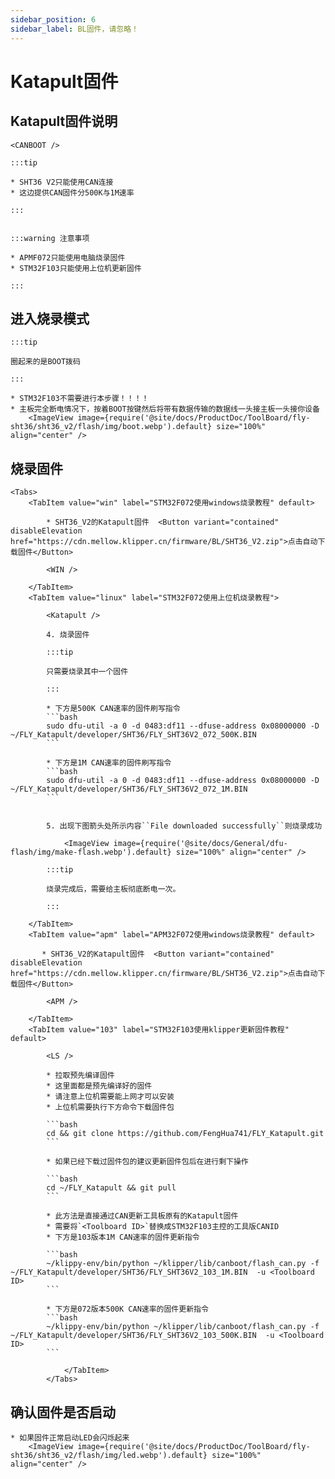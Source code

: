 ```yaml
---
sidebar_position: 6
sidebar_label: BL固件，请忽略！
---
```







# Katapult固件

## Katapult固件说明

    <CANBOOT />

    :::tip

    * SHT36 V2只能使用CAN连接
    * 这边提供CAN固件分500K与1M速率

    :::


    :::warning 注意事项

    * APMF072只能使用电脑烧录固件
    * STM32F103只能使用上位机更新固件

    :::


## 进入烧录模式

    :::tip

    圈起来的是BOOT拨码

    :::

    * STM32F103不需要进行本步骤！！！！
    * 主板完全断电情况下，按着BOOT按键然后将带有数据传输的数据线一头接主板一头接你设备
        <ImageView image={require('@site/docs/ProductDoc/ToolBoard/fly-sht36/sht36_v2/flash/img/boot.webp').default} size="100%" align="center" />

## 烧录固件
    <Tabs>
        <TabItem value="win" label="STM32F072使用windows烧录教程" default>

            * SHT36_V2的Katapult固件  <Button variant="contained" disableElevation href="https://cdn.mellow.klipper.cn/firmware/BL/SHT36_V2.zip">点击自动下载固件</Button>

            <WIN />

        </TabItem>
        <TabItem value="linux" label="STM32F072使用上位机烧录教程">
            
            <Katapult />

            4. 烧录固件

            :::tip

            只需要烧录其中一个固件

            :::

            * 下方是500K CAN速率的固件刷写指令
            ```bash
            sudo dfu-util -a 0 -d 0483:df11 --dfuse-address 0x08000000 -D ~/FLY_Katapult/developer/SHT36/FLY_SHT36V2_072_500K.BIN
            ```
                       
            * 下方是1M CAN速率的固件刷写指令
            ```bash
            sudo dfu-util -a 0 -d 0483:df11 --dfuse-address 0x08000000 -D ~/FLY_Katapult/developer/SHT36/FLY_SHT36V2_072_1M.BIN
            ```


            5. 出现下图箭头处所示内容``File downloaded successfully``则烧录成功

                <ImageView image={require('@site/docs/General/dfu-flash/img/make-flash.webp').default} size="100%" align="center" />

            :::tip

            烧录完成后，需要给主板彻底断电一次。

            :::

        </TabItem>
        <TabItem value="apm" label="APM32F072使用windows烧录教程" default>

           * SHT36_V2的Katapult固件  <Button variant="contained" disableElevation href="https://cdn.mellow.klipper.cn/firmware/BL/SHT36_V2.zip">点击自动下载固件</Button>

            <APM />
            
        </TabItem>
        <TabItem value="103" label="STM32F103使用klipper更新固件教程" default>

            <LS />

            * 拉取预先编译固件
            * 这里面都是预先编译好的固件
            * 请注意上位机需要能上网才可以安装
            * 上位机需要执行下方命令下载固件包

            ```bash
            cd && git clone https://github.com/FengHua741/FLY_Katapult.git
            ```

            * 如果已经下载过固件包的建议更新固件包后在进行剩下操作

            ```bash
            cd ~/FLY_Katapult && git pull
            ```

            * 此方法是直接通过CAN更新工具板原有的Katapult固件
            * 需要将`<Toolboard ID>`替换成STM32F103主控的工具版CANID
            * 下方是103版本1M CAN速率的固件更新指令

            ```bash
            ~/klippy-env/bin/python ~/klipper/lib/canboot/flash_can.py -f ~/FLY_Katapult/developer/SHT36/FLY_SHT36V2_103_1M.BIN  -u <Toolboard ID>
            ```

            * 下方是072版本500K CAN速率的固件更新指令
            ```bash
            ~/klippy-env/bin/python ~/klipper/lib/canboot/flash_can.py -f ~/FLY_Katapult/developer/SHT36/FLY_SHT36V2_103_500K.BIN  -u <Toolboard ID>
            ```
                    
                </TabItem>
            </Tabs>

## 确认固件是否启动

    * 如果固件正常启动LED会闪烁起来
        <ImageView image={require('@site/docs/ProductDoc/ToolBoard/fly-sht36/sht36_v2/flash/img/led.webp').default} size="100%" align="center" />

